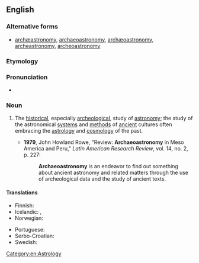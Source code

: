 ==English==
{{wikipedia}}

===Alternative forms===
* [[archæastronomy]], [[archaeoastronomy]], [[archæoastronomy]], [[archeastronomy]], [[archeoastronomy]]

===Etymology===
{{prefix|archaeo|alt1=archae|astronomy|lang=en}}

===Pronunciation===
* {{rhymes|ɒnəmi|lang=en}}

===Noun===
{{en-noun|-}}

# {{label|en|astronomy|archaeology}} The [[historical]], especially [[archeological]], study of [[astronomy]]; the study of the astronomical [[system]]s and [[method]]s of [[ancient]] cultures often embracing the [[astrology]] and [[cosmology]] of the past.
#* '''1979''', John Howland Rowe, "Review: '''Archaeoastronomy''' in Meso America and Peru," ''Latin American Research Review'', vol. 14, no. 2, p. 227:
#*: '''Archaeoastronomy''' is an endeavor to find out something about ancient astronomy and related matters through the use of archeological data and the study of ancient texts.

====Translations====
{{trans-top|The archeological study of astronomy}}
* Finnish: {{t|fi|arkeoastronomia}}
* Icelandic: {{t|is|fornleifastjörnufræði|f}}, {{t|is|forsögustjörnufræði|f}}
* Norwegian: {{t|no|arkeoastronomi|m}}
{{trans-mid}}
* Portuguese: {{t|pt|arqueoastronomia|f}}
* Serbo-Croatian: {{t|sh|археоастрономија|m|tr=arheoastronomija|sc=Cyrl}}
* Swedish: {{t|sv|arkeoastronomi}}
{{trans-bottom}}

[[Category:en:Astrology]]